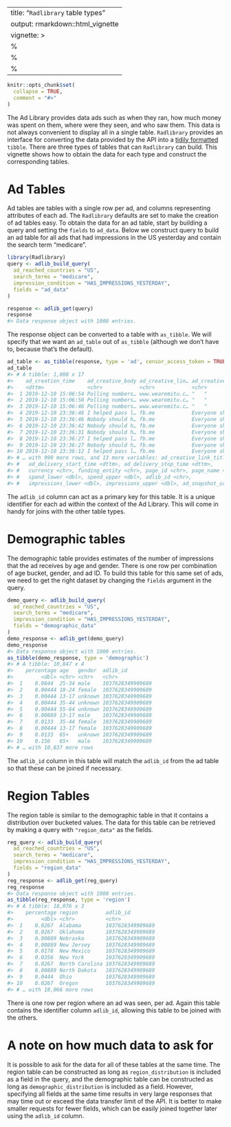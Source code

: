 <!-- Copyright (c) Facebook, Inc. and its affiliates.
All rights reserved. -->
---
title: "`Radlibrary` table types"
output: rmarkdown::html_vignette
vignette: >
  %\VignetteIndexEntry{table-types}
  %\VignetteEngine{knitr::rmarkdown}
  %\VignetteEncoding{UTF-8}
---

```r
knitr::opts_chunk$set(
  collapse = TRUE,
  comment = "#>"
)
```

The Ad Library provides data ads such as when they ran, how much money was spent on them, where were they seen, and who saw them. This data is not always convenient to display all in a single table.
`Radlibrary` provides an interface for converting the data provided by the API into a [tidily formatted](https://r4ds.had.co.nz/tidy-data.html) `tibble`. There are three types of tables that can `Radlibrary` can build. This vignette shows how to obtain the data for each type and construct the corresponding tables.

# Ad Tables
Ad tables are tables with a single row per ad, and columns representing attributes of each ad. The `Radlibrary` defaults are set to make the creation of ad tables easy.
To obtain the data for an ad table, start by building a query and setting the `fields` to `ad_data`. Below we construct query to build an ad table for all ads that had impressions in the US yesterday and contain the search term "medicare".
```r
library(Radlibrary)
query <- adlib_build_query(
  ad_reached_countries = "US",
  search_terms = "medicare",
  impression_condition = "HAS_IMPRESSIONS_YESTERDAY",
  fields = "ad_data"
)

response <- adlib_get(query)
response
#> Data response object with 1000 entries.
```

The response object can be converted to a table with `as_tibble`. We will specify that we want an `ad_table` out of `as_tibble` (although we don't have to, because that's the default).

```r
ad_table <- as_tibble(response, type = 'ad', censor_access_token = TRUE)
ad_table
#> # A tibble: 1,000 x 17
#>    ad_creation_time    ad_creative_body ad_creative_lin… ad_creative_lin…
#>    <dttm>              <chr>            <chr>            <chr>           
#>  1 2019-12-10 15:06:54 Polling numbers… www.wearemitu.c… "   "           
#>  2 2019-12-10 15:06:50 Polling numbers… www.wearemitu.c… "   "           
#>  3 2019-12-10 15:06:46 Polling numbers… www.wearemitu.c… "   "           
#>  4 2019-12-10 23:36:46 I helped pass l… fb.me            Everyone should…
#>  5 2019-12-10 23:36:46 Nobody should h… fb.me            Everyone should…
#>  6 2019-12-10 23:36:42 Nobody should h… fb.me            Everyone should…
#>  7 2019-12-10 23:36:31 Nobody should h… fb.me            Everyone should…
#>  8 2019-12-10 23:36:27 I helped pass l… fb.me            Everyone should…
#>  9 2019-12-10 23:36:27 Nobody should h… fb.me            Everyone should…
#> 10 2019-12-10 23:36:12 I helped pass l… fb.me            Everyone should…
#> # … with 990 more rows, and 13 more variables: ad_creative_link_title <chr>,
#> #   ad_delivery_start_time <dttm>, ad_delivery_stop_time <dttm>,
#> #   currency <chr>, funding_entity <chr>, page_id <chr>, page_name <chr>,
#> #   spend_lower <dbl>, spend_upper <dbl>, adlib_id <chr>,
#> #   impressions_lower <dbl>, impressions_upper <dbl>, ad_snapshot_url <chr>
```
The `adlib_id` column can act as a primary key for this table. It is a unique identifier for each ad within the context of the Ad Library. This will come in handy for joins with the other table types.

# Demographic tables
The demographic table provides estimates of the number of impressions that the ad receives by age and gender. There is one row per combination of age bucket, gender, and ad ID. To build this table for this same set of ads, we need to get the right dataset by changing the `fields` argument in the query.

```r
demo_query <- adlib_build_query(
  ad_reached_countries = "US",
  search_terms = "medicare",
  impression_condition = "HAS_IMPRESSIONS_YESTERDAY",
  fields = "demographic_data"
)
demo_response <- adlib_get(demo_query)
demo_response
#> Data response object with 1000 entries.
as_tibble(demo_response, type = 'demographic')
#> # A tibble: 10,847 x 4
#>    percentage age   gender  adlib_id        
#>         <dbl> <chr> <chr>   <chr>           
#>  1    0.0844  25-34 male    1037628349909689
#>  2    0.00444 18-24 female  1037628349909689
#>  3    0.00444 13-17 unknown 1037628349909689
#>  4    0.00444 35-44 unknown 1037628349909689
#>  5    0.00444 55-64 unknown 1037628349909689
#>  6    0.00889 13-17 male    1037628349909689
#>  7    0.0133  35-44 female  1037628349909689
#>  8    0.00444 13-17 female  1037628349909689
#>  9    0.0133  65+   unknown 1037628349909689
#> 10    0.156   65+   male    1037628349909689
#> # … with 10,837 more rows
```

The `adlib_id` column in this table will match the `adlib_id` from the ad table so that these can be joined if necessary.

# Region Tables
The region table is similar to the demographic table in that it contains a distribution over bucketed values. The data for this table can be retrieved by making a query with `"region_data"` as the fields.

```r
reg_query <- adlib_build_query(
  ad_reached_countries = "US",
  search_terms = "medicare",
  impression_condition = "HAS_IMPRESSIONS_YESTERDAY",
  fields = "region_data"
)
reg_response <- adlib_get(reg_query)
reg_response
#> Data response object with 1000 entries.
as_tibble(reg_response, type = 'region')
#> # A tibble: 18,076 x 3
#>    percentage region         adlib_id        
#>         <dbl> <chr>          <chr>           
#>  1    0.0267  Alabama        1037628349909689
#>  2    0.0267  Oklahoma       1037628349909689
#>  3    0.00889 Nebraska       1037628349909689
#>  4    0.00889 New Jersey     1037628349909689
#>  5    0.0178  New Mexico     1037628349909689
#>  6    0.0356  New York       1037628349909689
#>  7    0.0267  North Carolina 1037628349909689
#>  8    0.00889 North Dakota   1037628349909689
#>  9    0.0444  Ohio           1037628349909689
#> 10    0.0267  Oregon         1037628349909689
#> # … with 18,066 more rows
```

There is one row per region where an ad was seen, per ad. Again this table contains the identifier column `adlib_id`, allowing this table to be joined with the others.

# A note on how much data to ask for
It is possible to ask for the data for all of these tables at the same time. The region table can be constructed as long as `region_distribution` is included as a field in the query, and the demographic table can be constructed as long as `demographic_distribution` is included as a field. However, specifying all fields at the same time results in very large responses that may time out or exceed the data transfer limit of the API. It is better to make smaller requests for fewer fields, which can be easily joined together later using the `adlib_id` column.
